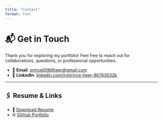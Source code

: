 ```yaml
---
title: "Contact"
format: html
---
```


# 📬 Get in Touch

Thank you for exploring my portfolio! Feel free to reach out for collaborations, questions, or professional opportunities.

- 📧 **Email**: [prince0066heer@gmail.com](mailto:prince0066heer@gmail.com)  
- 🔗 **LinkedIn**: [linkedin.com/in/prince-heer-86763032b](https://www.linkedin.com/in/prince-heer-86763032b)

---

## 🖇️ Resume & Links

- 📄 [Download Resume](resume.pdf){download=true}  
- 🌐 [GitHub Portfolio](https://heerprince.github.io/mba-portfolio/)
